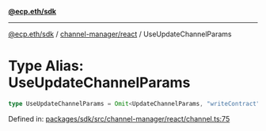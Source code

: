 [**@ecp.eth/sdk**](../../../index.mdx)

***

[@ecp.eth/sdk](/sdk-reference/index.mdx) / [channel-manager/react](/sdk-reference/channel-manager/react/index.mdx) / UseUpdateChannelParams

# Type Alias: UseUpdateChannelParams

```ts
type UseUpdateChannelParams = Omit<UpdateChannelParams, "writeContract">;
```

Defined in: [packages/sdk/src/channel-manager/react/channel.ts:75](https://github.com/ecp-eth/comments-monorepo/blob/main/packages/sdk/src/channel-manager/react/channel.ts#L75)
